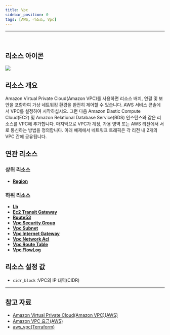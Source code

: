 ```yaml
---
title: Vpc
sidebar_position: 0
tags: [AWS, 리소스, Vpc]
---
```







<hr />
<br />

## 리소스 아이콘

<img src={icon} />

## 리소스 개요

Amazon Virtual Private Cloud(Amazon VPC)를 사용하면 리소스 배치, 연결 및 보안을 포함하여 가상 네트워킹 환경을 완전히 제어할 수 있습니다. AWS 서비스 콘솔에서 VPC를 설정하여 시작하십시오. 그런 다음 Amazon Elastic Compute Cloud(EC2) 및 Amazon Relational Database Service(RDS) 인스턴스와 같은 리소스를 VPC에 추가합니다. 마지막으로 VPC가 계정, 가용 영역 또는 AWS 리전에서 서로 통신하는 방법을 정의합니다. 아래 예제에서 네트워크 트래픽은 각 리전 내 2개의 VPC 간에 공유됩니다.

## 연관 리소스

### 상위 리소스

-   [**Region**](https://docs.cstudio.app/docs/resource/aws/Base/Region)

### 하위 리소스

-   [**Lb**](https://docs.cstudio.app/docs/resource/aws/Lb/)
-   [**Ec2 Transit Gateway**](https://docs.cstudio.app/docs/resource/aws/Ec2/TransitGateway)
-   [**Route53**](https://docs.cstudio.app/docs/resource/aws/Route53/)
-   [**Vpc Security Group**](https://docs.cstudio.app/docs/resource/aws/Vpc/SecurityGroup)
-   [**Vpc Subnet**](https://docs.cstudio.app/docs/resource/aws/Vpc/Subnet)
-   [**Vpc Internet Gateway**](https://docs.cstudio.app/docs/resource/aws/Vpc/InternetGateway)
-   [**Vpc Network Acl**](https://docs.cstudio.app/docs/resource/aws/Vpc/NetworkAcl)
-   [**Vpc Route Table**](https://docs.cstudio.app/docs/resource/aws/Vpc/RouteTable)
-   [**Vpc FlowLog**](https://docs.cstudio.app/docs/resource/aws/Vpc/FlowLog)

## 리소스 설정 값

-   `cidr_block` :VPC의 IP 대역(CIDR)

---

## 참고 자료

-   [Amazon Virtual Private Cloud(Amazon VPC)(AWS)](https://aws.amazon.com/ko/vpc/?nc2=type_a)
-   [Amazon VPC 요금(AWS)](https://aws.amazon.com/ko/vpc/pricing/?refid=ap_card)
-   [aws_vpc(Terraform)](https://registry.terraform.io/providers/hashicorp/aws/latest/docs/resources/vpc)
